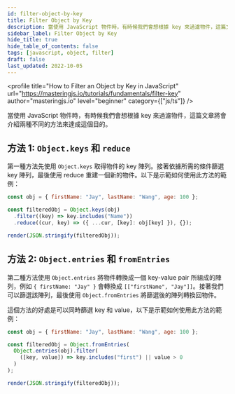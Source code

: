 ```yaml
---
id: filter-object-by-key
title: Filter Object by Key
description: 當使用 JavaScript 物件時，有時候我們會想根據 key 來過濾物件，這篇文章將會介紹兩種不同的方法來達成這個目的。
sidebar_label: Filter Object by Key
hide_title: true
hide_table_of_contents: false
tags: [javascript, object, filter]
draft: false
last_updated: 2022-10-05
---
```


<profile
  title="How to Filter an Object by Key in JavaScript"
  url="https://masteringjs.io/tutorials/fundamentals/filter-key"
  author="masteringjs.io"
  level="beginner"
  category={["js/ts"]}
/>

當使用 JavaScript 物件時，有時候我們會想根據 key 來過濾物件，這篇文章將會介紹兩種不同的方法來達成這個目的。

## 方法 1: `Object.keys` 和 `reduce`

第一種方法先使用 `Object.keys` 取得物件的 key 陣列。接著依據所需的條件篩選 key 陣列，最後使用 reduce 重建一個新的物件。以下是示範如何使用此方法的範例：

```jsx live noInline
const obj = { firstName: "Jay", lastName: "Wang", age: 100 };

const filteredObj = Object.keys(obj)
  .filter((key) => key.includes("Name"))
  .reduce((cur, key) => ({ ...cur, [key]: obj[key] }), {});

render(JSON.stringify(filteredObj));
```

## 方法 2: `Object.entries` 和 `fromEntries`

第二種方法使用 `Object.entries` 將物件轉換成一個 key-value pair 所組成的陣列，例如 `{ firstName: "Jay" }` 會轉換成 `[["firstName", "Jay"]]`。接著我們可以篩選該陣列，最後使用 `Object.fromEntries` 將篩選後的陣列轉換回物件。

這個方法的好處是可以同時篩選 key 和 value，以下是示範如何使用此方法的範例：

```jsx live noInline
const obj = { firstName: "Jay", lastName: "Wang", age: 100 };

const filteredObj = Object.fromEntries(
  Object.entries(obj).filter(
    ([key, value]) => key.includes("first") || value > 0
  )
);

render(JSON.stringify(filteredObj));
```
